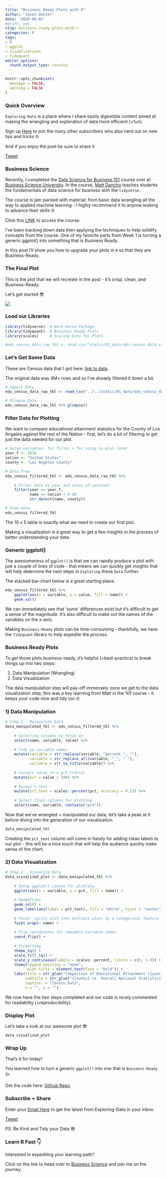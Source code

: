 ```yaml
---
title: "Business Ready Plots with R"
author: "Jason Dexter"
date: '2020-06-02'
#draft: yes
slug: business-ready-plots-with-r
categories: R
tags:
- R
- ggplot
- visualizations
- tidyquant
editor_options:
  chunk_output_type: console
---
```



```r
knitr::opts_chunk$set(
  message = FALSE,
  warning = FALSE
)
```


### Quick Overview

`Exploring-Data` is a place where I share easily digestible content aimed at making the wrangling and exploration of data more efficient (+fun).

Sign up [Here](https://tinyletter.com/dexters-analytics){target="_blank"} to join the many other subscribers who also nerd out on new tips and tricks 🤓

And if you enjoy the post be sure to share it

<a href="https://twitter.com/share?ref_src=twsrc%5Etfw" class="twitter-share-button" data-show-count="false">Tweet</a><script async src="https://platform.twitter.com/widgets.js" charset="utf-8"></script> 


### Business Science

Recently, I completed the [Data Science for Business 101](https://university.business-science.io/p/ds4b-101-r-business-analysis-r/?coupon_code=DS4B15&affcode=173166_vnvxtqbd){target="_blank"} course over at [Business Science University](https://www.business-science.io/?affcode=173166_vnvxtqbd){target="_blank"}. In the course, [Matt Dancho](https://www.linkedin.com/in/mattdancho/){target="_blank"} teaches students the fundamentals of data science for business with the `tidyverse.` 

The course is jam packed with material: from basic data wrangling all the way to applied machine learning - I highly recommend it to anyone looking to advance their skills 🤓

Clink this [LINK](https://university.business-science.io/p/ds4b-101-r-business-analysis-r/?coupon_code=DS4B15&affcode=173166_vnvxtqbd){target="_blank"} to access the course.

I've been tracking down data then applying the techniques to help solidify concepts from the course. One of my favorite parts from Week 1 is turning a generic ggplot() into something that is Business Ready.

In this post I'll show you how to upgrade your plots in `R` so that they are Business-Ready.


### The Final Plot

This is the plot that we will recreate in the post - it's crisp, clean, and Business-Ready.

Let's get started 😎


![](/post/2020-05-30-business-ready-plots-with-r_files/edu_comps_la_vs_nation.png)


### Load our Libraries

```r
library(tidyverse)  # Work-Horse Package
library(tidyquant)  # Business Ready Plots 
library(scales)     # Scaling Data for Plots
```

```r
#edu_census_data_raw_tbl <- read_csv("static/01_data/edu_census_data.csv")
```

### Let's Get Some Data

These are Census data that I got here: [link to data](https://odn.data.socrata.com/Education/ODN-Education/8apn-rhyh){target="_blank"}.

The original data was 4M+ rows and so I've already filtered it down a bit.

```r
# Import Data
edu_census_data_raw_tbl <- read_csv("../../static/01_data/edu_census_data.csv")

# Glimpse Data
edu_census_data_raw_tbl %>% glimpse()
```


### Filter Data for Plotting

We want to compare educational attainment statistics for the County of Los Angeles against the rest of the Nation - first, let's do a bit of filtering to get just the data needed for our plot.

```r
# Setup variables: for filter + for using in plot later
year_f <- 2018
nation <- "United States"
county <- "Los Angeles County"

# Data Prep
edu_census_filtered_tbl <- edu_census_data_raw_tbl %>% 
    
    # Filter data to year and areas of interest 
    filter(year == year_f,
           name == nation | # OR
           str_detect(name, county))

# View data
edu_census_filtered_tbl
```

The 10 x 5 table is exactly what we need to create our first plot.

Making a visualization is a great way to get a few insights in the process of better understanding your data.


### Generic ggplot()

The awesomeness of `ggplot()` is that we can rapidly produce a plot with just a couple of lines of code - that means we can quickly get insights that will help determine the next steps in `Exploring` these `Data` further.

The stacked bar-chart below is a great starting place. 


```r
edu_census_filtered_tbl %>% 
    ggplot(aes(x = variable, y = value, fill = name)) +
    geom_col() 
```

We can immediately see that 'some' differences exist but it's difficult to get a sense of the magnitude. It's also difficult to make out the names of the variables on the x-axis.

Making `Business-Ready` plots can be time-consuming - thankfully, we have the `Tidyquant` library to help expedite the process.

### Business Ready Plots

To get those plots business-ready, it's helpful (+best-practice) to break things up into two steps:

1. Data Manipulation (Wrangling)
2. Data Visualization

The data manipulation step will pay-off immensely once we get to the data visualization step; this was a key learning from Matt in the 101 course - it keeps your code nice and tidy too 🤓

### 1) Data Manipulation

```r
# Step 1 - Manipulate Data
data_manipulated_tbl <- edu_census_filtered_tbl %>% 
    
    # Selecting columns to focus on
    select(name, variable, value) %>% 
    
    # Tidy up variable names
    mutate(variable = str_replace(variable, "percent_", ""),
           variable = str_replace_all(variable, "_", " "),
           variable = str_to_title(variable)) %>% 
    
    # Convert value to a pct (ratio)
    mutate(pct = value / 100) %>% 
    
    # Format % Text 
    mutate(pct_text = scales::percent(pct, accuracy = 0.1)) %>% 
    
    # Select final columns for plotting
    select(name, variable, contains("pct"))
```


Now that we've wrangled + manipulated our data, let's take a peak at it before diving into the generation of our visualization.


```r
data_manipulated_tbl
```

Creating the `pct_text` column will come in handy for adding clean labels to our plot - this will be a nice touch that will help the audience quickly make sense of the chart.


### 2) Data Visualization

```r
# Step 2 - Visualize Data
data_visualized_plot <- data_manipulated_tbl %>% 
    
    # Setup ggplot() canvas for plotting
    ggplot(aes(x = variable, y = pct, fill = name)) +
    
    # Geometries
    geom_col() +
    geom_label(aes(label = pct_text), fill = "white", hjust = "center") +
    
    # Facet: splits plot into multiple plots by a categorical feature
    facet_wrap(~ name) +
    
    # Flip coordinates for readable variable names
    coord_flip() +
    
    # Formatting
    theme_tq() +
    scale_fill_tq() +
    scale_y_continuous(labels = scales::percent, limits = c(0, 1.0)) +
    theme(legend.position = "none",
          plot.title = element_text(face = "bold")) +
    labs(title = str_glue("Comparison of Educational Attainment ({year_f})"),
         subtitle = str_glue("{county} vs. Overall National Statistics"),
         caption  = "Census Data",
         x = "", y = "") 
```


We now have the two steps completed and our code is nicely commented for readability (+reproducibility).

### Display Plot

Let's take a look at our awesome plot 😎

```r
data_visualized_plot
```

### Wrap Up

That's it for today! 

You learned how to turn a generic `ggplot()` into one that is `Business-Ready` 👍

Get the code here: [Github Repo](https://github.com/dexters-analytics/data_blog/tree/master/content/post){target="_blank"}.


### Subscribe + Share

Enter your [Email Here](https://tinyletter.com/dexters-analytics){target="_blank"} to get the latest from Exploring-Data in your inbox.<br/>  

<a href="https://twitter.com/share?ref_src=twsrc%5Etfw" class="twitter-share-button" data-show-count="false">Tweet</a><script async src="https://platform.twitter.com/widgets.js" charset="utf-8"></script> 

PS: Be Kind and Tidy your Data 😎<br/>


### Learn R Fast 👇

Interested in expediting your learning path? 

Click on the link to head over to [Business Science](https://university.business-science.io/p/4-course-bundle-machine-learning-and-web-applications-r-track-101-102-201-202a/?coupon_code=DS4B15&affcode=173166_vnvxtqbd){target="_blank"} and join me on the journey.




